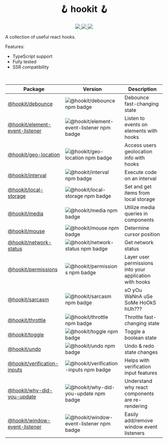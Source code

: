 <h1 align="center">🪝 hookit 🪝</h1>

<p align="center">
  <a aria-label="License" href="https://github.com/devjmetivier/hookit/issues?q=is%3Aissue+is%3Aopen+">
    <img style={{display: 'inline'}} src="https://img.shields.io/github/issues-raw/devjmetivier/hookit" />
  </a>

  <a aria-label="License" href="https://github.com/devjmetivier/hookit/pulls?q=is%3Apr+is%3Aopen+">
    <img style={{display: 'inline'}} src="https://img.shields.io/github/issues-pr-raw/devjmetivier/hookit" />
  </a>
  
  <a aria-label="License" href="https://github.com/devjmetivier/hookit/blob/master/LICENSE">
    <img style={{display: 'inline'}} src="https://img.shields.io/github/license/devjmetivier/hookit" />
  </a>
</p>

A collection of useful react hooks.

Features:

- TypeScript support
- Fully tested
- SSR compatibility

<br />

| Package | Version | Description |
| ------- | ------- | ----------- |
| [@hookit/debounce](packages/debounce) | ![@hookit/debounce npm badge](https://img.shields.io/npm/v/@hookit/debounce) | Debounce fast-changing state |
| [@hookit/element-event-listener](packages/element-event-listener) | ![@hookit/element-event-listener npm badge](https://img.shields.io/npm/v/@hookit/element-event-listener) | Listen to events on elements with hooks |
| [@hookit/geo-location](packages/geo-location) | ![@hookit/geo-location npm badge](https://img.shields.io/npm/v/@hookit/geo-location) | Access users geolocation info with hooks |
| [@hookit/interval](packages/interval) | ![@hookit/interval npm badge](https://img.shields.io/npm/v/@hookit/interval) | Execute code on an interval |
| [@hookit/local-storage](packages/local-storage) | ![@hookit/local-storage npm badge](https://img.shields.io/npm/v/@hookit/local-storage) | Set and get items from local storage |
| [@hookit/media](packages/media) | ![@hookit/media npm badge](https://img.shields.io/npm/v/@hookit/media) | Utilize media queries in components |
| [@hookit/mouse](packages/mouse) | ![@hookit/mouse npm badge](https://img.shields.io/npm/v/@hookit/mouse) | Determine cursor position |
| [@hookit/network-status](packages/network-status) | ![@hookit/network-status npm badge](https://img.shields.io/npm/v/@hookit/network-status) | Get network status |
| [@hookit/permissions](packages/permissions) | ![@hookit/permissions npm badge](https://img.shields.io/npm/v/@hookit/permissions) | Layer user permissions into your application with hooks |
| [@hookit/sarcasm](packages/sarcasm) | ![@hookit/sarcasm npm badge](https://img.shields.io/npm/v/@hookit/sarcasm) | sO yOu WaNnA uSe SoMe HoOkS hUh??? |
| [@hookit/throttle](packages/throttle) | ![@hookit/throttle npm badge](https://img.shields.io/npm/v/@hookit/throttle) | Throttle fast-changing state |
| [@hookit/toggle](packages/toggle) | ![@hookit/toggle npm badge](https://img.shields.io/npm/v/@hookit/toggle) | Toggle a boolean state |
| [@hookit/undo](packages/undo) | ![@hookit/undo npm badge](https://img.shields.io/npm/v/@hookit/undo) | Undo & redo state changes |
| [@hookit/verification-inputs](packages/verification-inputs) | ![@hookit/verification-inputs npm badge](https://img.shields.io/npm/v/@hookit/verification-inputs) | Helps with verification input features |
| [@hookit/why-did-you-update](packages/why-did-you-update) | ![@hookit/why-did-you-update npm badge](https://img.shields.io/npm/v/@hookit/why-did-you-update) | Understand why react components are re-rendering |
| [@hookit/window-event-listener](packages/window-event-listener) | ![@hookit/window-event-listener npm badge](https://img.shields.io/npm/v/@hookit/window-event-listener) | Easily add/remove window event listeners |
